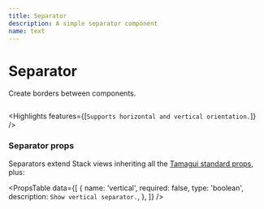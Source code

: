 ```yaml
---
title: Separator
description: A simple separator component
name: text
---
```


# Separator

<Description>Create borders between components.</Description>

<HeroContainer>
  <SeparatorDemo />
</HeroContainer>

```jsx hero template=Separator

```

<Highlights features={[`Supports horizontal and vertical orientation.`]} />

### Separator props

Separators extend Stack views inheriting all the [Tamagui standard props](/docs/intro/props), plus:

<PropsTable
  data={[
    {
      name: 'vertical',
      required: false,
      type: 'boolean',
      description: `Show vertical separator.`,
    },
  ]}
/>
